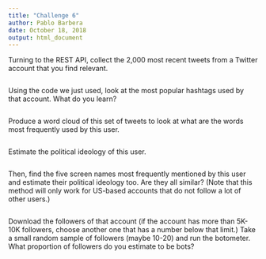 ```yaml
---
title: "Challenge 6"
author: Pablo Barbera
date: October 18, 2018
output: html_document
---
```


Turning to the REST API, collect the 2,000 most recent tweets from a Twitter account that you find relevant.

```r

```

Using the code we just used, look at the most popular hashtags used by that account. What do you learn?

```r


```

Produce a word cloud of this set of tweets to look at what are the words most frequently used by this user.

```r

```

Estimate the political ideology of this user.

```r

```

Then, find the five screen names most frequently mentioned by this user and estimate their political ideology too. Are they all similar? (Note that this method will only work for US-based accounts that do not follow a lot of other users.)

```r

```

Download the followers of that account (if the account has more than 5K-10K followers, choose another one that has a number below that limit.) Take a small random sample of followers (maybe 10-20) and run the botometer. What proportion of followers do you estimate to be bots?


